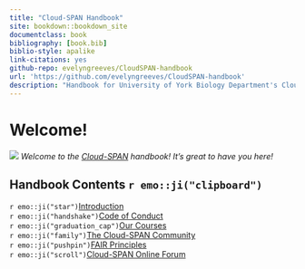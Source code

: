 ```yaml
--- 
title: "Cloud-SPAN Handbook"
site: bookdown::bookdown_site
documentclass: book
bibliography: [book.bib]
biblio-style: apalike
link-citations: yes
github-repo: evelyngreeves/CloudSPAN-handbook
url: 'https://github.com/evelyngreeves/CloudSPAN-handbook'
description: "Handbook for University of York Biology Department's Cloud-SPAN project."
---
```


# Welcome! {-}
![](images/cloud-span-logo-text.png)
*Welcome to the [Cloud-SPAN](https://cloud-span.york.ac.uk/) handbook! It's great to have you here!*

## Handbook Contents `r emo::ji("clipboard")` {-}
`r emo::ji("star")`[Introduction](#intro)   
`r emo::ji("handshake")`[Code of Conduct](#coc)  
`r emo::ji("graduation_cap")`[Our Courses](#courses)  
`r emo::ji("family")`[The Cloud-SPAN Community](#community)   
`r emo::ji("pushpin")`[FAIR Principles](#fair-principles)   
`r emo::ji("scroll")`[Cloud-SPAN Online Forum](#forum)

